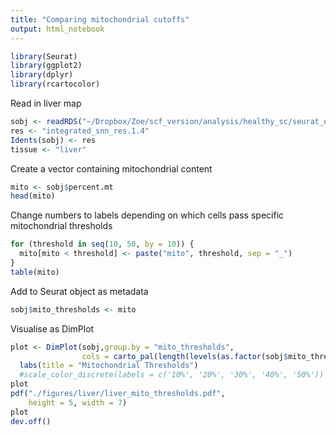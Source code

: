 ```yaml
---
title: "Comparing mitochondrial cutoffs"
output: html_notebook
---
```


```r
library(Seurat)
library(ggplot2)
library(dplyr)
library(rcartocolor)
```

Read in liver map

```r
sobj <- readRDS("~/Dropbox/Zoe/scf_version/analysis/healthy_sc/seurat_objects/dropletQC_filtered/allIntegrated_cca_kanchor5_noBiopsyHeps_dropletQCFiltered.RDS")
res <- "integrated_snn_res.1.4"
Idents(sobj) <- res
tissue <- "liver"
```

Create a vector containing mitochondrial content

```r
mito <- sobj$percent.mt
head(mito)
```

Change numbers to labels depending on which cells pass specific mitochondrial thresholds

```r
for (threshold in seq(10, 50, by = 10)) {
  mito[mito < threshold] <- paste("mito", threshold, sep = "_")
}
table(mito)
```

Add to Seurat object as metadata

```r
sobj$mito_thresholds <- mito
```

Visualise as DimPlot

```r
plot <- DimPlot(sobj,group.by = "mito_thresholds",
                cols = carto_pal(length(levels(as.factor(sobj$mito_thresholds))), "Safe")) +
  labs(title = "Mitochondrial Thresholds")
  #scale_color_discrete(labels = c('10%', '20%', '30%', '40%', '50%'))
plot
pdf("./figures/liver/liver_mito_thresholds.pdf",
    height = 5, width = 7)
plot
dev.off()
```

